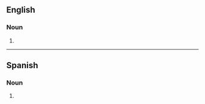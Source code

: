 ==English==

===Noun===
{{head|en|noun form}}

# {{plural of|en|vendetta}}

----

==Spanish==

===Noun===
{{head|es|noun form|g=f-p}}

# {{noun form of|es|vendetta||p}}